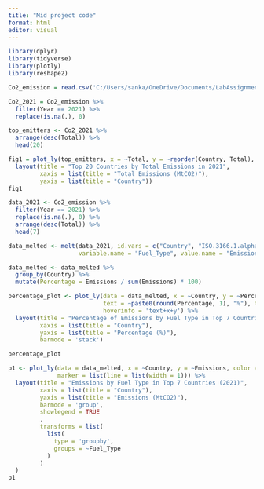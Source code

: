 ```yaml
---
title: "Mid project code"
format: html
editor: visual
---
```


```r
library(dplyr)
library(tidyverse)
library(plotly)
library(reshape2)
```

```r
Co2_emission = read.csv('C:/Users/sanka/OneDrive/Documents/LabAssignment/CO2_emission.csv')
```

```r
Co2_2021 = Co2_emission %>%
  filter(Year == 2021) %>%
  replace(is.na(.), 0) 

top_emitters <- Co2_2021 %>% 
  arrange(desc(Total)) %>%
  head(20)
```

```r
fig1 = plot_ly(top_emitters, x = ~Total, y = ~reorder(Country, Total), type = 'bar', orientation = 'h') %>%
  layout(title = "Top 20 Countries by Total Emissions in 2021",
         xaxis = list(title = "Total Emissions (MtCO2)"),
         yaxis = list(title = "Country"))
fig1
```

```r
data_2021 <- Co2_emission %>%
  filter(Year == 2021) %>%
  replace(is.na(.), 0) %>%
  arrange(desc(Total)) %>%
  head(7)

data_melted <- melt(data_2021, id.vars = c("Country", "ISO.3166.1.alpha.3", "Year", "Total"), 
                    variable.name = "Fuel_Type", value.name = "Emissions")

data_melted <- data_melted %>%
  group_by(Country) %>%
  mutate(Percentage = Emissions / sum(Emissions) * 100)

percentage_plot <- plot_ly(data = data_melted, x = ~Country, y = ~Percentage, type = 'bar', color = ~Fuel_Type,
                           text = ~paste0(round(Percentage, 1), "%"), textposition = 'auto',
                           hoverinfo = 'text+x+y') %>%
  layout(title = "Percentage of Emissions by Fuel Type in Top 7 Countries (2021)", 
         xaxis = list(title = "Country"), 
         yaxis = list(title = "Percentage (%)"),
         barmode = 'stack')

percentage_plot
```

```r
p1 <- plot_ly(data = data_melted, x = ~Country, y = ~Emissions, color = ~Fuel_Type, type = 'bar', 
              marker = list(line = list(width = 1))) %>%
  layout(title = "Emissions by Fuel Type in Top 7 Countries (2021)", 
         xaxis = list(title = "Country"), 
         yaxis = list(title = "Emissions (MtCO2)"),
         barmode = 'group',
         showlegend = TRUE 
         ,
         transforms = list(
           list(
             type = 'groupby',
             groups = ~Fuel_Type
           )
         )
  )
p1

```
